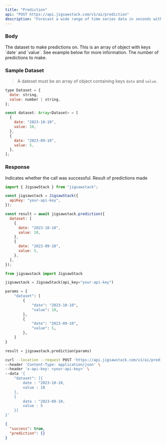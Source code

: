 ```yaml
---
title: "Prediction"
api: "POST https://api.jigsawstack.com/v1/ai/prediction"
description: "Forecast a wide range of time series data in seconds with one simple API and no data training."
---
```


### Body

<ParamField body="dataset" type="Array<object>" required>
  The dataset to make predictions on. This is an array of object with keys
  `date` and `value`. See example below for more information.
</ParamField>

<ParamField body="steps" type="number" default="5" initialValue="5">
  The number of predictions to make.
</ParamField>

### Sample Dataset

> A dateset must be an array of object containing keys `date` and `value`.

```javascript
type Dataset = {
  date: string,
  value: number | string,
};

const dataset: Array<Dataset> = [
  {
    date: "2023-10-10",
    value: 10,
  },
  {
    date: "2023-09-10",
    value: 5,
  },
];
```

<Snippet file="header.mdx" />

### Response

<ResponseField name="success" type="boolean">
  Indicates whether the call was successful.
</ResponseField>

<ResponseField name="prediction" type="array">
  Result of predictions made
</ResponseField>

<RequestExample>

```javascript Javascript
import { JigsawStack } from "jigsawstack";

const jigsawstack = JigsawStack({
  apiKey: "your-api-key",
});

const result = await jigsawstack.prediction({
  dataset: [
    {
      date: "2023-10-10",
      value: 10,
    },
    {
      date: "2023-09-10",
      value: 5,
    },
  ],
});
```

```python Python
from jigsawstack import JigsawStack

jigsawstack = JigsawStack(api_key="your-api-key")

params = {
    "dataset": [
        {
            "date": "2023-10-10",
            "value": 10,
        },
        {
            "date": "2023-09-10",
            "value": 5,
        },
    ]
}

result = jigsawstack.prediction(params)
```

```bash cURL
curl --location --request POST 'https://api.jigsawstack.com/v1/ai/prediction' \
--header 'Content-Type: application/json' \
--header 'x-api-key: <your-api-key>' \
--data '{
    "dataset": [{
        date : "2023-10-10,
        value : 10
    },
    {
        date : "2023-09-10,
        value : 5
    }]
}'
```

</RequestExample>

<ResponseExample>

```json Response
{
  "success": true,
  "prediction": {}
}
```

</ResponseExample>

